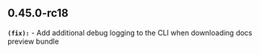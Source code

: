 ## 0.45.0-rc18
**`(fix):`** - Add additional debug logging to the CLI when downloading docs preview bundle


